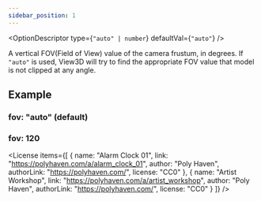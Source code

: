```yaml
---
sidebar_position: 1
---
```



<OptionDescriptor type={`"auto" | number`} defaultVal={`"auto"`} />

A vertical FOV(Field of View) value of the camera frustum, in degrees.
If `"auto"` is used, View3D will try to find the appropriate FOV value that model is not clipped at any angle.

## Example
### fov: "auto" (default)
<View3D src="/model/meshopt/alarm.glb" fov="auto" envmap="/texture/artist_workshop_1k.hdr" showExampleCode />

### fov: 120
<View3D src="/model/meshopt/alarm.glb" fov={120} envmap="/texture/artist_workshop_1k.hdr" showExampleCode />

<License items={[
  {
    name: "Alarm Clock 01",
    link: "https://polyhaven.com/a/alarm_clock_01",
    author: "Poly Haven",
    authorLink: "https://polyhaven.com/",
    license: "CC0"
  },
  {
    name: "Artist Workshop",
    link: "https://polyhaven.com/a/artist_workshop",
    author: "Poly Haven",
    authorLink: "https://polyhaven.com/",
    license: "CC0"
  }
]} />
